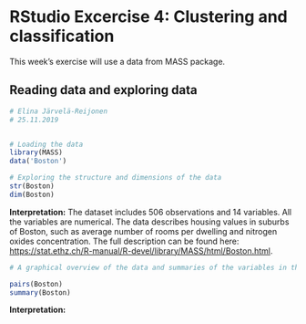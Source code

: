 # RStudio Excercise 4: Clustering and classification

This week's exercise will use a data from MASS package.

## Reading data and exploring data

```r
# Elina Järvelä-Reijonen
# 25.11.2019


# Loading the data
library(MASS)
data('Boston')

# Exploring the structure and dimensions of the data
str(Boston)
dim(Boston)
```

**Interpretation:** The dataset includes 506 observations and 14 variables. All the variables are numerical. The data describes housing values in suburbs of Boston, such as average number of rooms per dwelling and nitrogen oxides concentration. The full description can be found here: <https://stat.ethz.ch/R-manual/R-devel/library/MASS/html/Boston.html>.

```r
# A graphical overview of the data and summaries of the variables in the data

pairs(Boston)
summary(Boston)
```

**Interpretation:** 
